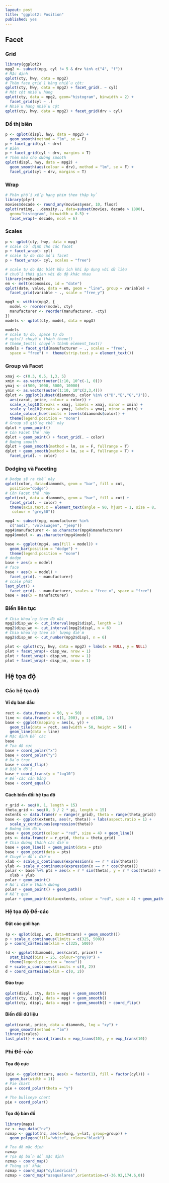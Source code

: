 ```yaml
---
layout: post
title: "ggplot2: Position"
published: yes
---
```


## Facet

### Grid

```r
library(ggplot2)
mpg2 <- subset(mpg, cyl != 5 & drv %in% c("4", "f"))
# Mặc định
qplot(cty, hwy, data = mpg2)
# Thêm face grid 1 hàng nhiều cột:
qplot(cty, hwy, data = mpg2) + facet_grid(. ~ cyl)
# Một cột nhiều hàng
qplot(cty, data = mpg2, geom="histogram", binwidth = 2) +
  facet_grid(cyl ~ .)
# Nhiều hàng nhiều cột
qplot(cty, hwy, data = mpg2) + facet_grid(drv ~ cyl)
```

### Đồ thị biên

```r
p <- qplot(displ, hwy, data = mpg2) +
  geom_smooth(method = "lm", se = F)
p + facet_grid(cyl ~ drv) 
# Biên
p + facet_grid(cyl ~ drv, margins = T)
# Thêm màu cho đường smooth
qplot(displ, hwy, data = mpg2) + 
  geom_smooth(aes(colour = drv), method = "lm", se = F) + 
  facet_grid(cyl ~ drv, margins = T) 
```

### Wrap

```r
# Phân phối xếp hạng phim theo thập kỷ
library(plyr)
movies$decade <- round_any(movies$year, 10, floor)
qplot(rating, ..density.., data=subset(movies, decade > 1890),
  geom="histogram", binwidth = 0.5) + 
  facet_wrap(~ decade, ncol = 6)
```

### Scales

```r
p <- qplot(cty, hwy, data = mpg)
# scale cố định cho các facet
p + facet_wrap(~ cyl)
# scale tự do cho mỗi facet
p + facet_wrap(~ cyl, scales = "free")

# scale tự do đặc biệt hữu ích khi áp dụng với dữ liệu
# chuỗi thời gian với đo độ khác nhau
library(reshape2)
em <- melt(economics, id = "date")
qplot(date, value, data = em, geom = "line", group = variable) + 
  facet_grid(variable ~ ., scale = "free_y")

mpg3 <- within(mpg2, {
  model <- reorder(model, cty)
  manufacturer <- reorder(manufacturer, -cty)
})
models <- qplot(cty, model, data = mpg3)

models
# scale tự do, space tự do
# opts() chuyển thành theme()
# theme_text() chuyển thành element_text()
models + facet_grid(manufacturer ~ ., scales = "free", 
  space = "free") +  theme(strip.text.y = element_text())
```

### Group và Facet

```r
xmaj <- c(0.3, 0.5, 1,3, 5)
xmin <- as.vector(outer(1:10, 10^c(-1, 0)))
ymaj <- c(500, 1000, 5000, 10000)
ymin <- as.vector(outer(1:10, 10^c(2,3,4)))
dplot <- ggplot(subset(diamonds, color %in% c("D","E","G","J")), 
  aes(carat, price, colour = color)) + 
  scale_x_log10(breaks = xmaj, labels = xmaj, minor = xmin) + 
  scale_y_log10(breaks = ymaj, labels = ymaj, minor = ymin) + 
  scale_colour_hue(limits = levels(diamonds$color)) + 
  theme(legend.position = "none")
# Group sẽ giống thế này
dplot + geom_point()
# Còn Facet thế này
dplot + geom_point() + facet_grid(. ~ color)
# Đường smooth
dplot + geom_smooth(method = lm, se = F, fullrange = T)
dplot + geom_smooth(method = lm, se = F, fullrange = T) + 
  facet_grid(. ~ color)
```

### Dodging và Faceting

```r
# Dodge sẽ ra thế này
qplot(color, data=diamonds, geom = "bar", fill = cut, 
  position="dodge")
# Còn Facet thế này
qplot(cut, data = diamonds, geom = "bar", fill = cut) + 
  facet_grid(. ~ color) + 
  theme(axis.text.x = element_text(angle = 90, hjust = 1, size = 8, 
   colour = "grey50"))
```

```r
mpg4 <- subset(mpg, manufacturer %in% 
  c("audi", "volkswagen", "jeep"))
mpg4$manufacturer <- as.character(mpg4$manufacturer)
mpg4$model <- as.character(mpg4$model)

base <- ggplot(mpg4, aes(fill = model)) + 
  geom_bar(position = "dodge") + 
  theme(legend.position = "none")
# dodge
base + aes(x = model)
# face
base + aes(x = model) + 
  facet_grid(. ~ manufacturer)
# scale phát  
last_plot() +  
  facet_grid(. ~ manufacturer, scales = "free_x", space = "free")
base + aes(x = manufacturer)
```

### Biến liên tục

```r
# Chia khoảng theo độ dài
mpg2$disp_ww <- cut_interval(mpg2$displ, length = 1)
mpg2$disp_wn <- cut_interval(mpg2$displ, n = 6)
# Chia khoảng theo số lượng điểm
mpg2$disp_nn <- cut_number(mpg2$displ, n = 6)

plot <- qplot(cty, hwy, data = mpg2) + labs(x = NULL, y = NULL)
plot + facet_wrap(~ disp_ww, nrow = 1)
plot + facet_wrap(~ disp_wn, nrow = 1)
plot + facet_wrap(~ disp_nn, nrow = 1)
```

## Hệ tọa độ

### Các hệ tọa độ

#### Ví dụ ban đầu

```r
rect <- data.frame(x = 50, y = 50)
line <- data.frame(x = c(1, 200), y = c(100, 1))
base <- ggplot(mapping = aes(x, y)) + 
  geom_tile(data = rect, aes(width = 50, height = 50)) + 
  geom_line(data = line)
# Mặc định Đề các
base
# Tọa độ cực
base + coord_polar("x")
base + coord_polar("y")
# Đảo trục
base + coord_flip()
# Biến đổi
base + coord_trans(y = "log10")
# Đề-các cân bằng
base + coord_equal()
```

#### Cách biến đổi hệ tọa độ 

```r
r_grid <- seq(0, 1, length = 15)
theta_grid <- seq(0, 3 / 2 * pi, length = 15)
extents <- data.frame(r = range(r_grid), theta = range(theta_grid))
base <- ggplot(extents, aes(r, theta)) + labs(aspect.ratio = 1) +
  scale_y_continuous(expression(theta))
# Đường ban đầu
base + geom_point(colour = "red", size = 4) + geom_line()
pts <- data.frame(r = r_grid, theta = theta_grid)
# Chia đường thành các điểm
base + geom_line() + geom_point(data = pts)
base + geom_point(data = pts)
# Chuyển đổi điểm
xlab <- scale_x_continuous(expression(x == r * sin(theta)))
ylab <- scale_y_continuous(expression(x == r * cos(theta)))
polar <- base %+% pts + aes(x = r * sin(theta), y = r * cos(theta)) + 
  xlab + ylab
polar + geom_point()
# Nối điểm thành đường
polar + geom_point() + geom_path()
# Kết quả
polar + geom_point(data=extents, colour = "red", size = 4) + geom_path() 
```

### Hệ tọa độ Đề-các

#### Đặt các giới hạn

```r
(p <- qplot(disp, wt, data=mtcars) + geom_smooth())
p + scale_x_continuous(limits = c(325, 500))
p + coord_cartesian(xlim = c(325, 500))

(d <- ggplot(diamonds, aes(carat, price)) + 
  stat_bin2d(bins = 25, colour="grey70") + 
  theme(legend.position = "none")) 
d + scale_x_continuous(limits = c(0, 2))
d + coord_cartesian(xlim = c(0, 2))
```

#### Đảo trục

```r
qplot(displ, cty, data = mpg) + geom_smooth()
qplot(cty, displ, data = mpg) + geom_smooth()
qplot(cty, displ, data = mpg) + geom_smooth() + coord_flip()
```

#### Biến đổi dữ liệu

```r
qplot(carat, price, data = diamonds, log = "xy") + 
  geom_smooth(method = "lm")
library(scales)
last_plot() + coord_trans(x = exp_trans(10), y = exp_trans(10))
```

### Phi Đề-các

#### Tọa độ cực

```r
(pie <- ggplot(mtcars, aes(x = factor(1), fill = factor(cyl))) +
  geom_bar(width = 1))
# Pie chart
pie + coord_polar(theta = "y")

# The bullseye chart
pie + coord_polar()
```

#### Tọa độ bản đồ

```r
library(maps)
nz <- map_data("nz")
nzmap <- ggplot(nz, aes(x=long, y=lat, group=group)) +
  geom_polygon(fill="white", colour="black")

# Tọa độ mặc định
nzmap
# Tọa độ bản đồ mặc định
nzmap + coord_map()
# Thông số khác
nzmap + coord_map("cylindrical")
nzmap + coord_map("azequalarea",orientation=c(-36.92,174.6,0))
```
